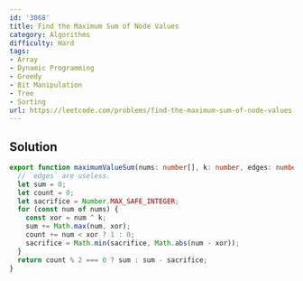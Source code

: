 ```yaml
---
id: '3068'
title: Find the Maximum Sum of Node Values
category: Algorithms
difficulty: Hard
tags:
- Array
- Dynamic Programming
- Greedy
- Bit Manipulation
- Tree
- Sorting
url: https://leetcode.com/problems/find-the-maximum-sum-of-node-values
---
```


## Solution

```typescript filename="solution.ts" copy
export function maximumValueSum(nums: number[], k: number, edges: number[][]): number {
  // `edges` are useless.
  let sum = 0;
  let count = 0;
  let sacrifice = Number.MAX_SAFE_INTEGER;
  for (const num of nums) {
    const xor = num ^ k;
    sum += Math.max(num, xor);
    count += num < xor ? 1 : 0;
    sacrifice = Math.min(sacrifice, Math.abs(num - xor));
  }
  return count % 2 === 0 ? sum : sum - sacrifice;
}
```

